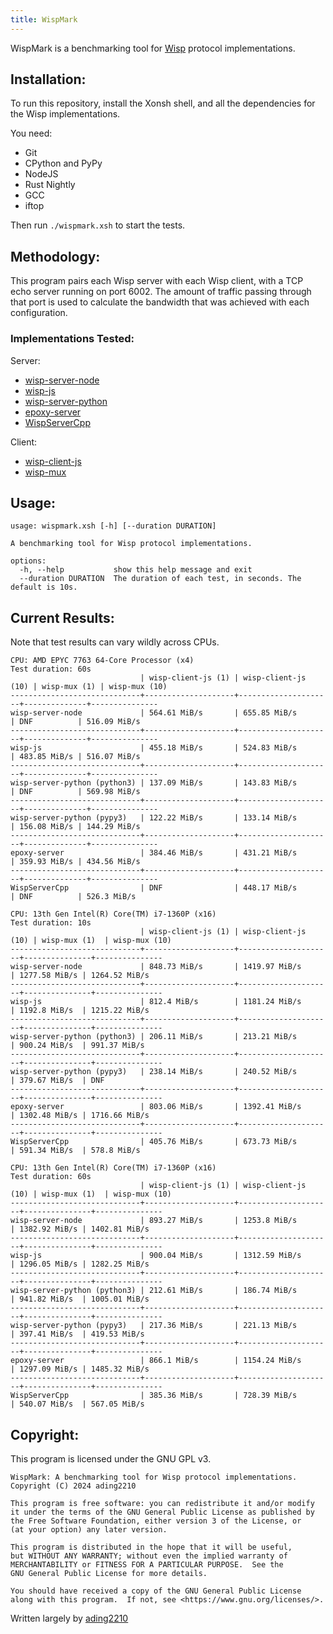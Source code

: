 ```yaml
---
title: WispMark
---
```


WispMark is a benchmarking tool for [Wisp](/wisp) protocol implementations.

## Installation:
To run this repository, install the Xonsh shell, and all the dependencies for the Wisp implementations. 

You need:
- Git
- CPython and PyPy
- NodeJS
- Rust Nightly
- GCC
- iftop

Then run `./wispmark.xsh` to start the tests.

## Methodology:
This program pairs each Wisp server with each Wisp client, with a TCP echo server running on port 6002. The amount of traffic passing through that port is used to calculate the bandwidth that was achieved with each configuration. 

### Implementations Tested:
Server:
- [wisp-server-node](https://github.com/MercuryWorkshop/wisp-server-node)
- [wisp-js](https://github.com/MercuryWorkshop/wisp-client-js/blob/rewrite)
- [wisp-server-python](https://github.com/MercuryWorkshop/wisp-server-python)
- [epoxy-server](https://github.com/MercuryWorkshop/epoxy-tls/tree/multiplexed/server)
- [WispServerCpp](https://github.com/FoxMoss/WispServerCpp)

Client:
- [wisp-client-js](https://github.com/MercuryWorkshop/wisp-client-js/)
- [wisp-mux](https://github.com/MercuryWorkshop/epoxy-tls/tree/multiplexed/simple-wisp-client)

## Usage:
```
usage: wispmark.xsh [-h] [--duration DURATION]

A benchmarking tool for Wisp protocol implementations.

options:
  -h, --help           show this help message and exit
  --duration DURATION  The duration of each test, in seconds. The default is 10s.
```

## Current Results:
Note that test results can vary wildly across CPUs.
```
CPU: AMD EPYC 7763 64-Core Processor (x4)
Test duration: 60s
                             | wisp-client-js (1) | wisp-client-js (10) | wisp-mux (1) | wisp-mux (10)
-----------------------------+--------------------+---------------------+--------------+---------------
wisp-server-node             | 564.61 MiB/s       | 655.85 MiB/s        | DNF          | 516.09 MiB/s 
-----------------------------+--------------------+---------------------+--------------+---------------
wisp-js                      | 455.18 MiB/s       | 524.83 MiB/s        | 483.85 MiB/s | 516.07 MiB/s 
-----------------------------+--------------------+---------------------+--------------+---------------
wisp-server-python (python3) | 137.09 MiB/s       | 143.83 MiB/s        | DNF          | 569.98 MiB/s 
-----------------------------+--------------------+---------------------+--------------+---------------
wisp-server-python (pypy3)   | 122.22 MiB/s       | 133.14 MiB/s        | 156.08 MiB/s | 144.29 MiB/s 
-----------------------------+--------------------+---------------------+--------------+---------------
epoxy-server                 | 384.46 MiB/s       | 431.21 MiB/s        | 359.93 MiB/s | 434.56 MiB/s 
-----------------------------+--------------------+---------------------+--------------+---------------
WispServerCpp                | DNF                | 448.17 MiB/s        | DNF          | 526.3 MiB/s  

CPU: 13th Gen Intel(R) Core(TM) i7-1360P (x16)
Test duration: 10s
                             | wisp-client-js (1) | wisp-client-js (10) | wisp-mux (1)  | wisp-mux (10)
-----------------------------+--------------------+---------------------+---------------+---------------
wisp-server-node             | 848.73 MiB/s       | 1419.97 MiB/s       | 1277.58 MiB/s | 1264.52 MiB/s
-----------------------------+--------------------+---------------------+---------------+---------------
wisp-js                      | 812.4 MiB/s        | 1181.24 MiB/s       | 1192.8 MiB/s  | 1215.22 MiB/s
-----------------------------+--------------------+---------------------+---------------+---------------
wisp-server-python (python3) | 206.11 MiB/s       | 213.21 MiB/s        | 900.24 MiB/s  | 991.37 MiB/s 
-----------------------------+--------------------+---------------------+---------------+---------------
wisp-server-python (pypy3)   | 238.14 MiB/s       | 240.52 MiB/s        | 379.67 MiB/s  | DNF          
-----------------------------+--------------------+---------------------+---------------+---------------
epoxy-server                 | 803.06 MiB/s       | 1392.41 MiB/s       | 1302.48 MiB/s | 1716.66 MiB/s
-----------------------------+--------------------+---------------------+---------------+---------------
WispServerCpp                | 405.76 MiB/s       | 673.73 MiB/s        | 591.34 MiB/s  | 578.8 MiB/s  

CPU: 13th Gen Intel(R) Core(TM) i7-1360P (x16)
Test duration: 60s
                             | wisp-client-js (1) | wisp-client-js (10) | wisp-mux (1)  | wisp-mux (10)
-----------------------------+--------------------+---------------------+---------------+---------------
wisp-server-node             | 893.27 MiB/s       | 1253.8 MiB/s        | 1382.92 MiB/s | 1402.81 MiB/s
-----------------------------+--------------------+---------------------+---------------+---------------
wisp-js                      | 900.04 MiB/s       | 1312.59 MiB/s       | 1296.05 MiB/s | 1282.25 MiB/s
-----------------------------+--------------------+---------------------+---------------+---------------
wisp-server-python (python3) | 212.61 MiB/s       | 186.74 MiB/s        | 941.82 MiB/s  | 1005.01 MiB/s
-----------------------------+--------------------+---------------------+---------------+---------------
wisp-server-python (pypy3)   | 217.36 MiB/s       | 221.13 MiB/s        | 397.41 MiB/s  | 419.53 MiB/s 
-----------------------------+--------------------+---------------------+---------------+---------------
epoxy-server                 | 866.1 MiB/s        | 1154.24 MiB/s       | 1297.09 MiB/s | 1485.32 MiB/s
-----------------------------+--------------------+---------------------+---------------+---------------
WispServerCpp                | 385.36 MiB/s       | 728.39 MiB/s        | 540.07 MiB/s  | 567.05 MiB/s 
```
## Copyright:
This program is licensed under the GNU GPL v3.

```
WispMark: A benchmarking tool for Wisp protocol implementations.
Copyright (C) 2024 ading2210

This program is free software: you can redistribute it and/or modify
it under the terms of the GNU General Public License as published by
the Free Software Foundation, either version 3 of the License, or
(at your option) any later version.

This program is distributed in the hope that it will be useful,
but WITHOUT ANY WARRANTY; without even the implied warranty of
MERCHANTABILITY or FITNESS FOR A PARTICULAR PURPOSE.  See the
GNU General Public License for more details.

You should have received a copy of the GNU General Public License
along with this program.  If not, see <https://www.gnu.org/licenses/>.
```
Written largely by [ading2210](https://github.com/MercuryWorkshop/ading2210)